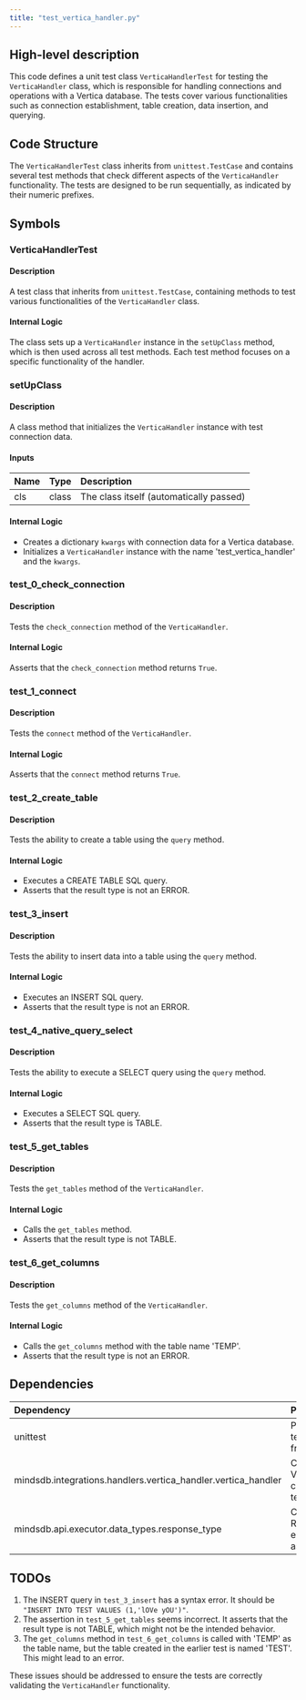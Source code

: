 ```yaml
---
title: "test_vertica_handler.py"
---
```


## High-level description
This code defines a unit test class `VerticaHandlerTest` for testing the `VerticaHandler` class, which is responsible for handling connections and operations with a Vertica database. The tests cover various functionalities such as connection establishment, table creation, data insertion, and querying.

## Code Structure
The `VerticaHandlerTest` class inherits from `unittest.TestCase` and contains several test methods that check different aspects of the `VerticaHandler` functionality. The tests are designed to be run sequentially, as indicated by their numeric prefixes.

## Symbols

### VerticaHandlerTest
#### Description
A test class that inherits from `unittest.TestCase`, containing methods to test various functionalities of the `VerticaHandler` class.

#### Internal Logic
The class sets up a `VerticaHandler` instance in the `setUpClass` method, which is then used across all test methods. Each test method focuses on a specific functionality of the handler.

### setUpClass
#### Description
A class method that initializes the `VerticaHandler` instance with test connection data.

#### Inputs
| Name | Type | Description |
|:-----|:-----|:------------|
| cls | class | The class itself (automatically passed) |

#### Internal Logic
- Creates a dictionary `kwargs` with connection data for a Vertica database.
- Initializes a `VerticaHandler` instance with the name 'test_vertica_handler' and the `kwargs`.

### test_0_check_connection
#### Description
Tests the `check_connection` method of the `VerticaHandler`.

#### Internal Logic
Asserts that the `check_connection` method returns `True`.

### test_1_connect
#### Description
Tests the `connect` method of the `VerticaHandler`.

#### Internal Logic
Asserts that the `connect` method returns `True`.

### test_2_create_table
#### Description
Tests the ability to create a table using the `query` method.

#### Internal Logic
- Executes a CREATE TABLE SQL query.
- Asserts that the result type is not an ERROR.

### test_3_insert
#### Description
Tests the ability to insert data into a table using the `query` method.

#### Internal Logic
- Executes an INSERT SQL query.
- Asserts that the result type is not an ERROR.

### test_4_native_query_select
#### Description
Tests the ability to execute a SELECT query using the `query` method.

#### Internal Logic
- Executes a SELECT SQL query.
- Asserts that the result type is TABLE.

### test_5_get_tables
#### Description
Tests the `get_tables` method of the `VerticaHandler`.

#### Internal Logic
- Calls the `get_tables` method.
- Asserts that the result type is not TABLE.

### test_6_get_columns
#### Description
Tests the `get_columns` method of the `VerticaHandler`.

#### Internal Logic
- Calls the `get_columns` method with the table name 'TEMP'.
- Asserts that the result type is not an ERROR.

## Dependencies
| Dependency | Purpose |
|:-----------|:--------|
| unittest | Provides the testing framework |
| mindsdb.integrations.handlers.vertica_handler.vertica_handler | Contains the VerticaHandler class being tested |
| mindsdb.api.executor.data_types.response_type | Contains the RESPONSE_TYPE enum used for assertions |

## TODOs
1. The INSERT query in `test_3_insert` has a syntax error. It should be `"INSERT INTO TEST VALUES (1,'lOVe yOU')"`.
2. The assertion in `test_5_get_tables` seems incorrect. It asserts that the result type is not TABLE, which might not be the intended behavior.
3. The `get_columns` method in `test_6_get_columns` is called with 'TEMP' as the table name, but the table created in the earlier test is named 'TEST'. This might lead to an error.

These issues should be addressed to ensure the tests are correctly validating the `VerticaHandler` functionality.